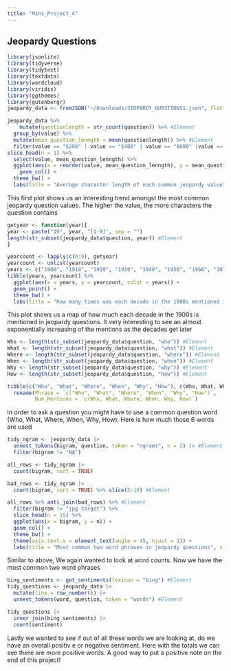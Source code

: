 ```yaml
---
title: "Mini_Project_4"
---
```

## Jeopardy Questions
```r
library(jsonlite)
library(tidyverse) 
library(tidytext)
library(textdata)
library(wordcloud)
library(viridis)
library(ggthemes)
library(gutenbergr)
jeopardy_data <- fromJSON("~/Downloads/JEOPARDY_QUESTIONS1.json", flatten = TRUE)
```

```r
jeopardy_data %>%
    mutate(questionlength = str_count(question)) %>% #Element
  group_by(value) %>%
  mutate(mean_question_lenngth = mean(questionlength)) %>% #Element
  filter(value == "$200" | value == "$400" | value == "$600" |value == "$800" |value == "$1000") %>% #Element
slice_head(n = 1) %>%
  select(value, mean_question_lenngth) %>%
  ggplot(aes(x = reorder(value, mean_question_lenngth), y = mean_question_lenngth, fill = value)) +
    geom_col() + 
  theme_bw() + 
  labs(title = "Average character length of each common jeopardy value", x = "Value", y = "Average Question Length in characters")
```

This first plot shows us an interesting trend amongst the most common jeopardy question values. The higher the value, the more characters the question contains

```r
getyear <- function(year){
year <- paste("19", year, "[1-9]", sep = "")
length(str_subset(jeopardy_data$question, year)) #Element
}
```

```r
yearcount <- lapply(c(0:9), getyear)
yearcount <- unlist(yearcount)
years <- c("1900", "1910", "1920", "1930", "1940", "1950", "1960", "1970", "1980", "1990")
tibble(years, yearcount) %>%
  ggplot(aes(x = years, y = yearcount, color = years)) + 
  geom_point() +
  theme_bw() +
  labs(title = "How many times was each decade in the 1900s mentioned in jeopardy questions", x = "year", y = "count")
```

This plot shows us a map of how much each decade in the 1900s is mentioned in jeopardy questions. It very interesting to see an almost exponentially increasing of the mentions as the decades get later

```r
Who <- length(str_subset(jeopardy_data$question, "who")) #Element
What <- length(str_subset(jeopardy_data$question, "what")) #Element
Where <- length(str_subset(jeopardy_data$question, "where")) #Element
When <- length(str_subset(jeopardy_data$question, "when")) #Element
Why <- length(str_subset(jeopardy_data$question, "why")) #Element
How <- length(str_subset(jeopardy_data$question, "how")) #Element
```

```r
tibble(c("Who", "What", "Where", "When", "Why", "How"), c(Who, What, Where, When, Why, How)) %>%
  rename(Phrase = `c("Who", "What", "Where", "When", "Why", "How")`, 
         Num_Mentions = `c(Who, What, Where, When, Why, How)`)
```

In order to ask a question you might have to use a common question word (Who, What, Where, When, Why, How). Here is how much those 6 words are used

```r
tidy_ngram <- jeopardy_data |>
  unnest_tokens(bigram, question, token = "ngrams", n = 2) |> #Element
  filter(bigram != "NA")

all_rows <- tidy_ngram |>
  count(bigram, sort = TRUE)

bad_rows <- tidy_ngram |>
  count(bigram, sort = TRUE) %>% slice(5:10) #Element

all_rows %>% anti_join(bad_rows) %>% #Element
  filter(bigram != "jpg target") %>% 
  slice_head(n = 15) %>%
  ggplot(aes(x = bigram, y = n)) + 
  geom_col() +
  theme_bw() + 
  theme(axis.text.x = element_text(angle = 45, hjust = 1)) + 
  labs(title = "Most common two word phrases in jeopardy questions", x = "Phrase", y = "Frequency")

```

Similar to above, We again wanted to look at word counts. Now we have the most common two word phrases

```r
bing_sentiments <- get_sentiments(lexicon = "bing") #Element
tidy_questions <- jeopardy_data |>
  mutate(line = row_number()) |>
  unnest_tokens(word, question, token = "words") #Element

tidy_questions |>   
  inner_join(bing_sentiments) |> 
  count(sentiment)
```

Lastly we wanted to see if out of all these words we are looking at, do we have an overall positiv e or negative sentiment. Here with the totals we can see there are more positive words. A good way to put a positive note on the end of this project!
